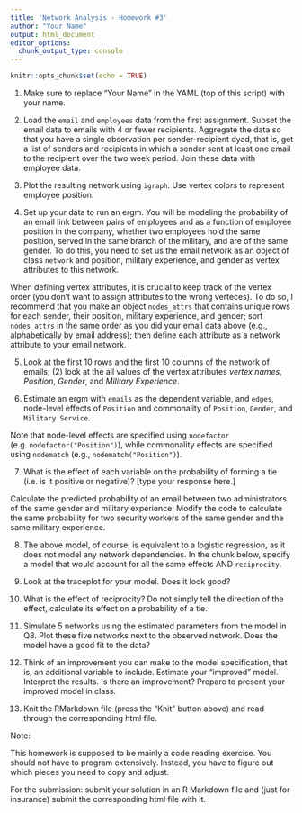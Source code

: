 ```yaml
---
title: 'Network Analysis - Homework #3'
author: "Your Name"
output: html_document
editor_options: 
  chunk_output_type: console
---
```



```r
knitr::opts_chunk$set(echo = TRUE)

```

1. Make sure to replace "Your Name" in the YAML (top of this script) with your name.


2. Load the `email` and `employees` data from the first assignment. Subset the email data to emails with 4 or fewer recipients. Aggregate the data so that you have a single observation per sender-recipient dyad, that is, get a list of senders and recipients in which a sender sent at least one email to the recipient over the two week period. Join these data with employee data.

3. Plot the resulting network using `igraph`. Use vertex colors to represent employee position. 

4. Set up your data to run an ergm. You will be modeling the probability of an email link between pairs of employees and as a function of employee position in the company, whether two employees hold the same position, served in the same branch of the military, and are of the same gender. To do this, you need to set us the email network as an object of class `network` and position, military experience, and gender as vertex attributes to this network. 

When defining vertex attributes, it is crucial to keep track of the vertex order (you don't want to assign attributes to the wrong verteces). To do so, I recommend that you make an object `nodes_attrs` that contains unique rows for each sender, their position, military experience, and gender; sort `nodes_attrs` in the same order as you did your email data above (e.g., alphabetically by email address); then define each attribute as a network attribute to your email network.

5. Look at the first 10 rows and the first 10 columns of the network of emails; (2) look at the all values of the vertex attributes *vertex.names*, *Position*, *Gender*, and *Military Experience*.

6. Estimate an ergm with `emails` as the dependent variable, and `edges`, node-level effects of `Position` and commonality of `Position`, `Gender`, and `Military Service`. 

Note that node-level effects are specified using `nodefactor` (e.g. `nodefactor("Position")`), while commonality effects are specified using `nodematch` (e.g., `nodematch("Position")`).

7. What is the effect of each variable on the probability of forming a tie (i.e. is it positive or negative)? [type your response here.]

Calculate the predicted probability of an email between two administrators of the same gender and military experience. Modify the code to calculate the same probability for two security workers of the same gender and the same military experience.

8. The above model, of course, is equivalent to a logistic regression, as it does not model any network dependencies.  In the chunk below, specify a model that would account for all the same effects AND `reciprocity`.

9. Look at the traceplot for your model. Does it look good? 

10. What is the effect of reciprocity? Do not simply tell the direction of the effect, calculate its effect on a probability of a tie.

11. Simulate 5 networks using the estimated parameters from the model in Q8. Plot these five networks next to the observed network. Does the model have a good fit to the data?

12. Think of an improvement you can make to the model specification, that is, an additional variable to include. Estimate your "improved" model. Interpret the results. Is there an improvement? Prepare to present your improved model in class.


13. Knit the RMarkdown file (press the "Knit" button above) and read through the corresponding html file.  

Note: 

This homework is supposed to be mainly a code reading exercise. You should not have to program extensively. Instead, you have to figure out which pieces you need to copy and adjust. 


For the submission: submit your solution in an R Markdown file and (just for insurance) submit the corresponding html file with it. 
